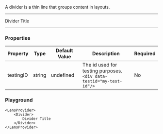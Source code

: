 
A divider is a thin line that groups content in layouts.

---

<LensProvider>
    <Divider>
        Divider Title
    </Divider>
</LensProvider>

---

### Properties

|Property|Type|Default Value|Description|Required|
|---|---|---|---|---|
|testingID| string | undefined | The id used for testing purposes.<br/>`<div data-testid="my-test-id"/>` |No|

### Playground

```tsx live
<LensProvider>
    <Divider>
        Divider Title
    </Divider>
</LensProvider>
```